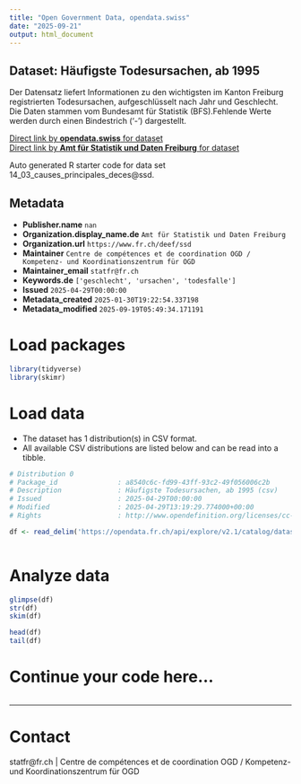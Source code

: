 ```yaml
---
title: "Open Government Data, opendata.swiss"
date: "2025-09-21"
output: html_document
---
```


## Dataset: Häufigste Todesursachen, ab 1995

Der Datensatz liefert Informationen zu den wichtigsten im Kanton Freiburg registrierten Todesursachen, aufgeschlüsselt nach Jahr und Geschlecht. Die Daten stammen vom Bundesamt für Statistik (BFS).Fehlende Werte werden durch einen Bindestrich ('-') dargestellt.

[Direct link by **opendata.swiss** for dataset](https://opendata.swiss/de/dataset/haufigste-todesursachen-ab-1995)<br>
[Direct link by **Amt für Statistik und Daten Freiburg** for dataset](https://opendata.fr.ch/explore/dataset/14_03_causes_principales_deces/)

Auto generated R starter code for data set 14_03_causes_principales_deces@ssd.

## Metadata

- **Publisher.name** `nan`
- **Organization.display_name.de** `Amt für Statistik und Daten Freiburg`
- **Organization.url** `https://www.fr.ch/deef/ssd`
- **Maintainer** `Centre de compétences et de coordination OGD / Kompetenz- und Koordinationszentrum für OGD`
- **Maintainer_email** `statfr@fr.ch`
- **Keywords.de** `['geschlecht', 'ursachen', 'todesfalle']`
- **Issued** `2025-04-29T00:00:00`
- **Metadata_created** `2025-01-30T19:22:54.337198`
- **Metadata_modified** `2025-09-19T05:49:34.171191`


# Load packages

```r

library(tidyverse)
library(skimr)

```

# Load data

-   The dataset has 1 distribution(s) in CSV format.
-   All available CSV distributions are listed below and can be read into a tibble.

```r

# Distribution 0
# Package_id               : a8540c6c-fd99-43ff-93c2-49f056006c2b
# Description              : Häufigste Todesursachen, ab 1995 (csv)
# Issued                   : 2025-04-29T00:00:00
# Modified                 : 2025-04-29T13:19:29.774000+00:00
# Rights                   : http://www.opendefinition.org/licenses/cc-by-sa

df <- read_delim('https://opendata.fr.ch/api/explore/v2.1/catalog/datasets/14_03_causes_principales_deces/exports/csv?use_labels=true')



```

# Analyze data

```r

glimpse(df)
str(df)
skim(df)

head(df)
tail(df)

```

# Continue your code here...

```r

```

------------------------------------------------------------------------

# Contact

statfr@fr.ch | Centre de compétences et de coordination OGD / Kompetenz- und Koordinationszentrum für OGD
